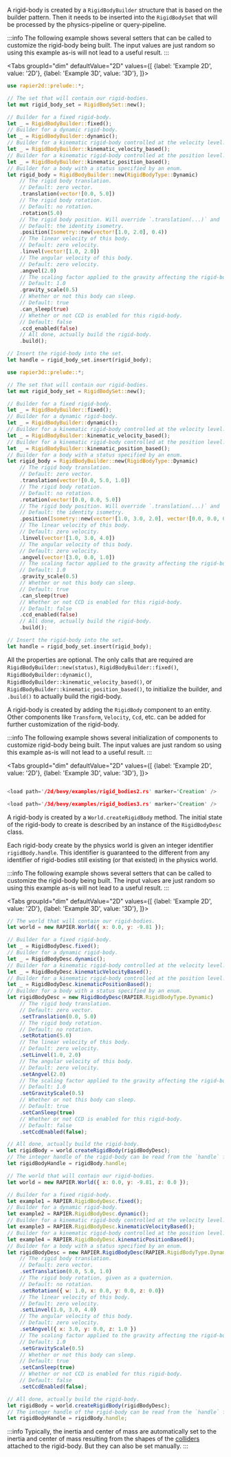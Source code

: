 
<rapier>

A rigid-body is created by a `RigidBodyBuilder` structure that is based on the builder pattern. Then it needs
to be inserted into the `RigidBodySet` that will be processed by the physics-pipeline or query-pipeline.

:::info
The following example shows several setters that can be called to customize the
rigid-body being built. The input values are just random so using this example
as-is will not lead to a useful result.
:::

<Tabs
groupId="dim"
defaultValue="2D"
values={[
{label: 'Example 2D', value: '2D'},
{label: 'Example 3D', value: '3D'},
]}>
<TabItem value="2D">

```rust
use rapier2d::prelude::*;

// The set that will contain our rigid-bodies.
let mut rigid_body_set = RigidBodySet::new();

// Builder for a fixed rigid-body.
let _ = RigidBodyBuilder::fixed();
// Builder for a dynamic rigid-body.
let _ = RigidBodyBuilder::dynamic();
// Builder for a kinematic rigid-body controlled at the velocity level.
let _ = RigidBodyBuilder::kinematic_velocity_based();
// Builder for a kinematic rigid-body controlled at the position level.
let _ = RigidBodyBuilder::kinematic_position_based();
// Builder for a body with a status specified by an enum.
let rigid_body = RigidBodyBuilder::new(RigidBodyType::Dynamic)
    // The rigid body translation.
    // Default: zero vector.
    .translation(vector![0.0, 5.0])
    // The rigid body rotation.
    // Default: no rotation.
    .rotation(5.0)
    // The rigid body position. Will override `.translation(...)` and `.rotation(...)`.
    // Default: the identity isometry.
    .position(Isometry::new(vector![1.0, 2.0], 0.4))
    // The linear velocity of this body.
    // Default: zero velocity.
    .linvel(vector![1.0, 2.0])
    // The angular velocity of this body.
    // Default: zero velocity.
    .angvel(2.0)
    // The scaling factor applied to the gravity affecting the rigid-body.
    // Default: 1.0
    .gravity_scale(0.5)
    // Whether or not this body can sleep.
    // Default: true
    .can_sleep(true)
    // Whether or not CCD is enabled for this rigid-body.
    // Default: false
    .ccd_enabled(false)
    // All done, actually build the rigid-body.
    .build();

// Insert the rigid-body into the set.
let handle = rigid_body_set.insert(rigid_body);
```

  </TabItem>
  <TabItem value="3D">

```rust
use rapier3d::prelude::*;

// The set that will contain our rigid-bodies.
let mut rigid_body_set = RigidBodySet::new();

// Builder for a fixed rigid-body.
let _ = RigidBodyBuilder::fixed();
// Builder for a dynamic rigid-body.
let _ = RigidBodyBuilder::dynamic();
// Builder for a kinematic rigid-body controlled at the velocity level.
let _ = RigidBodyBuilder::kinematic_velocity_based();
// Builder for a kinematic rigid-body controlled at the position level.
let _ = RigidBodyBuilder::kinematic_position_based();
// Builder for a body with a status specified by an enum.
let rigid_body = RigidBodyBuilder::new(RigidBodyType::Dynamic)
    // The rigid body translation.
    // Default: zero vector.
    .translation(vector![0.0, 5.0, 1.0])
    // The rigid body rotation.
    // Default: no rotation.
    .rotation(vector![0.0, 0.0, 5.0])
    // The rigid body position. Will override `.translation(...)` and `.rotation(...)`.
    // Default: the identity isometry.
    .position(Isometry::new(vector![1.0, 3.0, 2.0], vector![0.0, 0.0, 0.4]))
    // The linear velocity of this body.
    // Default: zero velocity.
    .linvel(vector![1.0, 3.0, 4.0])
    // The angular velocity of this body.
    // Default: zero velocity.
    .angvel(vector![3.0, 0.0, 1.0])
    // The scaling factor applied to the gravity affecting the rigid-body.
    // Default: 1.0
    .gravity_scale(0.5)
    // Whether or not this body can sleep.
    // Default: true
    .can_sleep(true)
    // Whether or not CCD is enabled for this rigid-body.
    // Default: false
    .ccd_enabled(false)
    // All done, actually build the rigid-body.
    .build();

// Insert the rigid-body into the set.
let handle = rigid_body_set.insert(rigid_body);
```

  </TabItem>
</Tabs>


All the properties are optional. The only calls that are required are `RigidBodyBuilder::new(status)`,
`RigidBodyBuilder::fixed()`, `RigidBodyBuilder::dynamic()`, `RigidBodyBuilder::kinematic_velocity_based()`,
or `RigidBodyBuilder::kinematic_position_based()`, to
initialize the builder, and `.build()` to actually build the rigid-body.

</rapier>

<bevy>

A rigid-body is created by adding the `RigidBody` component to an entity. Other components
like `Transform`, `Velocity`, `Ccd`, etc. can be added for further customization of the
rigid-body.

:::info
The following example shows several initialization of components to customize
rigid-body being built. The input values are just random so using this example
as-is will not lead to a useful result.
:::

<Tabs
groupId="dim"
defaultValue="2D"
values={[
{label: 'Example 2D', value: '2D'},
{label: 'Example 3D', value: '3D'},
]}>
<TabItem value="2D">

```rust

<load path='/2d/bevy/examples/rigid_bodies2.rs' marker='Creation' />
```

  </TabItem>
  <TabItem value="3D">

```rust
<load path='/3d/bevy/examples/rigid_bodies3.rs' marker='Creation' />
```

  </TabItem>
</Tabs>

</bevy>

<js>

A rigid-body is created by a `World.createRigidBody` method. The initial state of
the rigid-body to create is described by an instance of the `RigidBodyDesc` class.

Each rigid-body create by the physics world is given an integer identifier `rigidBody.handle`. This identifier
is guaranteed to the different from any identifier of rigid-bodies still existing (or that existed) in the physics
world.

:::info
The following example shows several setters that can be called to customize the
rigid-body being built. The input values are just random so using this example
as-is will not lead to a useful result.
:::

<Tabs
groupId="dim"
defaultValue="2D"
values={[
{label: 'Example 2D', value: '2D'},
{label: 'Example 3D', value: '3D'},
]}>
<TabItem value="2D">

```js
// The world that will contain our rigid-bodies.
let world = new RAPIER.World({ x: 0.0, y: -9.81 });

// Builder for a fixed rigid-body.
let _ = RigidBodyDesc.fixed();
// Builder for a dynamic rigid-body.
let _ = RigidBodyDesc.dynamic();
// Builder for a kinematic rigid-body controlled at the velocity level.
let _ = RigidBodyDesc.kinematicVelocityBased();
// Builder for a kinematic rigid-body controlled at the position level.
let _ = RigidBodyDesc.kinematicPositionBased();
// Builder for a body with a status specified by an enum.
let rigidBodyDesc = new RigidBodyDesc(RAPIER.RigidBodyType.Dynamic)
    // The rigid body translation.
    // Default: zero vector.
    .setTranslation(0.0, 5.0)
    // The rigid body rotation.
    // Default: no rotation.
    .setRotation(5.0)
    // The linear velocity of this body.
    // Default: zero velocity.
    .setLinvel(1.0, 2.0)
    // The angular velocity of this body.
    // Default: zero velocity.
    .setAngvel(2.0)
    // The scaling factor applied to the gravity affecting the rigid-body.
    // Default: 1.0
    .setGravityScale(0.5)
    // Whether or not this body can sleep.
    // Default: true
    .setCanSleep(true)
    // Whether or not CCD is enabled for this rigid-body.
    // Default: false
    .setCcdEnabled(false);

// All done, actually build the rigid-body.
let rigidBody = world.createRigidBody(rigidBodyDesc);
// The integer handle of the rigid-body can be read from the `handle` field. 
let rigidBodyHandle = rigidBody.handle;
```

  </TabItem>
  <TabItem value="3D">

```js
// The world that will contain our rigid-bodies.
let world = new RAPIER.World({ x: 0.0, y: -9.81, z: 0.0 });

// Builder for a fixed rigid-body.
let example1 = RAPIER.RigidBodyDesc.fixed();
// Builder for a dynamic rigid-body.
let example2 = RAPIER.RigidBodyDesc.dynamic();
// Builder for a kinematic rigid-body controlled at the velocity level.
let example3 = RAPIER.RigidBodyDesc.kinematicVelocityBased();
// Builder for a kinematic rigid-body controlled at the position level.
let example4 = RAPIER.RigidBodyDesc.kinematicPositionBased();
// Builder for a body with a status specified by an enum.
let rigidBodyDesc = new RAPIER.RigidBodyDesc(RAPIER.RigidBodyType.Dynamic)
    // The rigid body translation.
    // Default: zero vector.
    .setTranslation(0.0, 5.0, 1.0)
    // The rigid body rotation, given as a quaternion.
    // Default: no rotation.
    .setRotation({ w: 1.0, x: 0.0, y: 0.0, z: 0.0})
    // The linear velocity of this body.
    // Default: zero velocity.
    .setLinvel(1.0, 3.0, 4.0)
    // The angular velocity of this body.
    // Default: zero velocity.
    .setAngvel({ x: 3.0, y: 0.0, z: 1.0 })
    // The scaling factor applied to the gravity affecting the rigid-body.
    // Default: 1.0
    .setGravityScale(0.5)
    // Whether or not this body can sleep.
    // Default: true
    .setCanSleep(true)
    // Whether or not CCD is enabled for this rigid-body.
    // Default: false
    .setCcdEnabled(false);

// All done, actually build the rigid-body.
let rigidBody = world.createRigidBody(rigidBodyDesc);
// The integer handle of the rigid-body can be read from the `handle` field.
let rigidBodyHandle = rigidBody.handle;
```

  </TabItem>
</Tabs>

</js>

:::info
Typically, the inertia and center of mass are automatically set to the inertia and center of mass resulting from the
shapes of the [colliders](#colliders) attached to the rigid-body. But they can also be set manually.
:::
